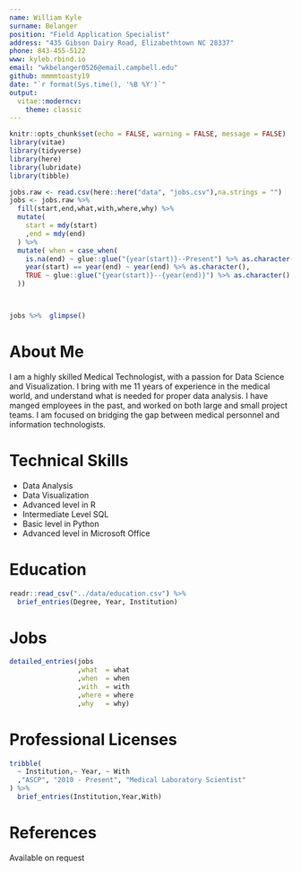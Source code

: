 ```yaml
---
name: William Kyle
surname: Belanger
position: "Field Application Specialist"
address: "435 Gibson Dairy Road, Elizabethtown NC 28337"
phone: 843-455-5122
www: kyleb.rbind.io
email: "wkbelanger0526@email.campbell.edu"
github: mmmmtoasty19
date: "`r format(Sys.time(), '%B %Y')`"
output: 
  vitae::moderncv:
    theme: classic
---
```


```r
knitr::opts_chunk$set(echo = FALSE, warning = FALSE, message = FALSE)
library(vitae)
library(tidyverse)
library(here)
library(lubridate)
library(tibble)

```

```r
jobs.raw <- read.csv(here::here("data", "jobs.csv"),na.strings = "")
jobs <- jobs.raw %>% 
  fill(start,end,what,with,where,why) %>% 
  mutate(
    start = mdy(start)
    ,end = mdy(end)
  ) %>% 
  mutate( when = case_when(
    is.na(end) ~ glue::glue("{year(start)}--Present") %>% as.character(),
    year(start) == year(end) ~ year(end) %>% as.character(),
    TRUE ~ glue::glue("{year(start)}--{year(end)}") %>% as.character()
  ))



jobs %>%  glimpse()
```

# About Me
  I am a highly skilled Medical Technologist, with a passion for Data Science and Visualization.  I bring with me 11 years of experience in the medical world, and understand what is needed for proper data analysis.  I have manged employees in the past, and worked on both large and small project teams. I am focused on bridging the gap between medical personnel and information technologists.

# Technical Skills
  - Data Analysis
  - Data Visualization
  - Advanced level in R
  - Intermediate Level SQL
  - Basic level in Python
  - Advanced level in Microsoft Office


# Education

```r
readr::read_csv("../data/education.csv") %>% 
  brief_entries(Degree, Year, Institution)

```

# Jobs

```r
detailed_entries(jobs
                 ,what  = what
                 ,when  = when
                 ,with  = with
                 ,where = where
                 ,why   = why)
```

# Professional Licenses

```r
tribble(
  ~ Institution,~ Year, ~ With
  ,"ASCP", "2010 - Present", "Medical Laboratory Scientist"
) %>% 
  brief_entries(Institution,Year,With)
```



# References
  
  Available on request